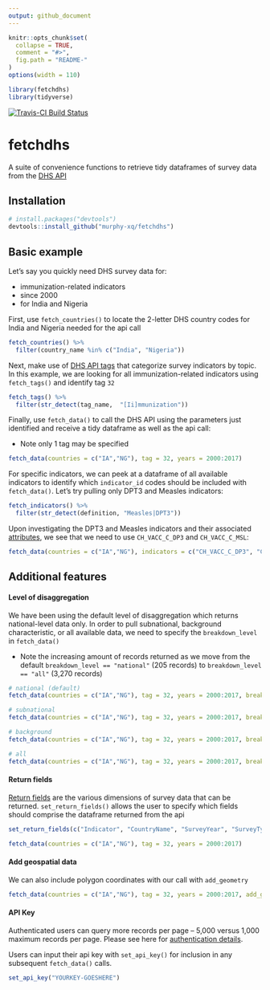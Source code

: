```yaml
---
output: github_document
---
```


<!-- README.md is generated from README.Rmd. Please edit that file -->

```r
knitr::opts_chunk$set(
  collapse = TRUE,
  comment = "#>",
  fig.path = "README-"
)
options(width = 110)

library(fetchdhs)
library(tidyverse)
```

[![Travis-CI Build Status](https://travis-ci.org/murphy-xq/fetchdhs.svg?branch=master)](https://travis-ci.org/murphy-xq/fetchdhs)

# fetchdhs

A suite of convenience functions to retrieve tidy dataframes of survey data from the [DHS API](https://api.dhsprogram.com/)

## Installation
```r
# install.packages("devtools")
devtools::install_github("murphy-xq/fetchdhs")
```

## Basic example

Let's say you quickly need DHS survey data for:

* immunization-related indicators
* since 2000
* for India and Nigeria

First, use `fetch_countries()` to locate the 2-letter DHS country codes for India and Nigeria needed for the api call

```r
fetch_countries() %>% 
  filter(country_name %in% c("India", "Nigeria"))
```

Next, make use of [DHS API tags](https://api.dhsprogram.com/rest/dhs/tags?f=html) that categorize survey indicators by topic. In this example, we are looking for all immunization-related indicators using `fetch_tags()` and identify tag `32`

```r
fetch_tags() %>% 
  filter(str_detect(tag_name,  "[Ii]mmunization"))
```

Finally, use `fetch_data()` to call the DHS API using the parameters just identified and receive a tidy dataframe as well as the api call:

* Note only 1 tag may be specified

```r
fetch_data(countries = c("IA","NG"), tag = 32, years = 2000:2017)
```

For specific indicators, we can peek at a dataframe of all available indicators to identify which `indicator_id` codes should be included with `fetch_data()`. Let's try pulling only DPT3 and Measles indicators:

```r
fetch_indicators() %>% 
  filter(str_detect(definition, "Measles|DPT3"))
```

Upon investigating the DPT3 and Measles indicators and their associated [attributes](https://api.dhsprogram.com/rest/dhs/indicators/fields), we see that we need to use `CH_VACC_C_DP3` and `CH_VACC_C_MSL`:

```r
fetch_data(countries = c("IA","NG"), indicators = c("CH_VACC_C_DP3", "CH_VACC_C_MSL"), years = 2000:2017)
```

## Additional features

#### Level of disaggregation

We have been using the default level of disaggregation which returns national-level data only. In order to pull subnational, background characteristic, or all available data, we need to specify the `breakdown_level` in `fetch_data()`

* Note the increasing amount of records returned as we move from the default `breakdown_level == "national"` (205 records) to `breakdown_level == "all"` (3,270 records)

```r
# national (default)
fetch_data(countries = c("IA","NG"), tag = 32, years = 2000:2017, breakdown_level = "national")

# subnational
fetch_data(countries = c("IA","NG"), tag = 32, years = 2000:2017, breakdown_level = "subnational")

# background
fetch_data(countries = c("IA","NG"), tag = 32, years = 2000:2017, breakdown_level = "background")

# all
fetch_data(countries = c("IA","NG"), tag = 32, years = 2000:2017, breakdown_level = "all")
```

#### Return fields

[Return fields](https://api.dhsprogram.com/rest/dhs/data/fields) are the various dimensions of survey data that can be returned. `set_return_fields()` allows the user to specify which fields should comprise the dataframe returned from the api

```r
set_return_fields(c("Indicator", "CountryName", "SurveyYear", "SurveyType", "Value"))

fetch_data(countries = c("IA","NG"), tag = 32, years = 2000:2017)
```

#### Add geospatial data

We can also include polygon coordinates with our call with `add_geometry`

```r
fetch_data(countries = c("IA","NG"), tag = 32, years = 2000:2017, add_geometry = TRUE)
```


#### API Key

Authenticated users can query more records per page -- 5,000 versus 1,000 maximum records per page. Please see here for [authentication details](https://api.dhsprogram.com/#/introdevelop.html).

Users can input their api key with `set_api_key()` for inclusion in any subsequent `fetch_data()` calls.

```r
set_api_key("YOURKEY-GOESHERE")
```